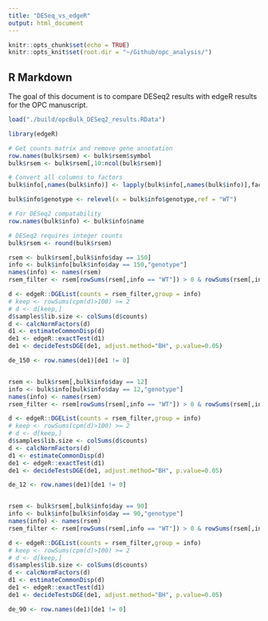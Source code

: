 ```yaml
---
title: "DESeq_vs_edgeR"
output: html_document
---
```


```r
knitr::opts_chunk$set(echo = TRUE)
knitr::opts_knit$set(root.dir = "~/Github/opc_analysis/")
```

## R Markdown
The goal of this document is to compare DESeq2 results with edgeR results for the OPC manuscript.

```r
load("./build/opcBulk_DESeq2_results.RData")

library(edgeR)

# Get counts matrix and remove gene annotation
row.names(bulk$rsem) <- bulk$rsem$symbol
bulk$rsem <- bulk$rsem[,10:ncol(bulk$rsem)]

# Convert all columns to factors
bulk$info[,names(bulk$info)] <- lapply(bulk$info[,names(bulk$info)],factor)

bulk$info$genotype <- relevel(x = bulk$info$genotype,ref = "WT")

# For DESeq2 compatability
row.names(bulk$info) <- bulk$info$name

# DESeq2 requires integer counts
bulk$rsem <- round(bulk$rsem)

rsem <- bulk$rsem[,bulk$info$day == 150]
info <- bulk$info[bulk$info$day == 150,"genotype"]
names(info) <- names(rsem)
rsem_filter <- rsem[rowSums(rsem[,info == "WT"]) > 0 & rowSums(rsem[,info == "CKO"]) > 0,]

d <- edgeR::DGEList(counts = rsem_filter,group = info)
# keep <- rowSums(cpm(d)>100) >= 2
# d <- d[keep,]
d$samples$lib.size <- colSums(d$counts)
d <- calcNormFactors(d)
d1 <- estimateCommonDisp(d)
de1 <- edgeR::exactTest(d1)
de1 <- decideTestsDGE(de1, adjust.method="BH", p.value=0.05)

de_150 <- row.names(de1)[de1 != 0]


rsem <- bulk$rsem[,bulk$info$day == 12]
info <- bulk$info[bulk$info$day == 12,"genotype"]
names(info) <- names(rsem)
rsem_filter <- rsem[rowSums(rsem[,info == "WT"]) > 0 & rowSums(rsem[,info == "CKO"]) > 0,]

d <- edgeR::DGEList(counts = rsem_filter,group = info)
# keep <- rowSums(cpm(d)>100) >= 2
# d <- d[keep,]
d$samples$lib.size <- colSums(d$counts)
d <- calcNormFactors(d)
d1 <- estimateCommonDisp(d)
de1 <- edgeR::exactTest(d1)
de1 <- decideTestsDGE(de1, adjust.method="BH", p.value=0.05)

de_12 <- row.names(de1)[de1 != 0]


rsem <- bulk$rsem[,bulk$info$day == 90]
info <- bulk$info[bulk$info$day == 90,"genotype"]
names(info) <- names(rsem)
rsem_filter <- rsem[rowSums(rsem[,info == "WT"]) > 0 & rowSums(rsem[,info == "CKO"]) > 0,]

d <- edgeR::DGEList(counts = rsem_filter,group = info)
# keep <- rowSums(cpm(d)>100) >= 2
# d <- d[keep,]
d$samples$lib.size <- colSums(d$counts)
d <- calcNormFactors(d)
d1 <- estimateCommonDisp(d)
de1 <- edgeR::exactTest(d1)
de1 <- decideTestsDGE(de1, adjust.method="BH", p.value=0.05)

de_90 <- row.names(de1)[de1 != 0]

```